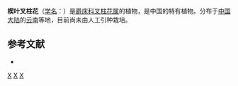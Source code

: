{{Speciesbox
| genus = Staurogyne
| species = longicuneata
| authority = H. S. Lo
}}

'''楔叶叉柱花'''（[[学名|学名]]：{{lang|la|''Staurogyne longicuneata''}}）是[[爵床科|爵床科]][[叉柱花属|叉柱花属]]的植物，是中国的特有植物。分布于[[中国大陆|中国大陆]]的[[云南|云南]]等地，目前尚未由人工引种栽培。

== 参考文献 ==
<div class="references-small">
* {{cite web| url =http://www.bioinfo.cn/db05/KmzwSpecies.php?action=view&id=144| title =楔叶叉柱花| work =《中国高等植物数据库全库》| publisher =中国科学院微生物研究所| author =昆明植物研究所| accessdate =2009-02-20| deadurl =yes| archiveurl =https://web.archive.org/web/20160305005103/http://www.bioinfo.cn/db05/KmzwSpecies.php?action=view&id=144| archivedate =2016-03-05}}
</div>
{{Taxonbar|from=Q11119668}}

[[Category:叉柱花属|X]]
[[Category:中国特有植物|X]]
[[Category:云南植物|X]]